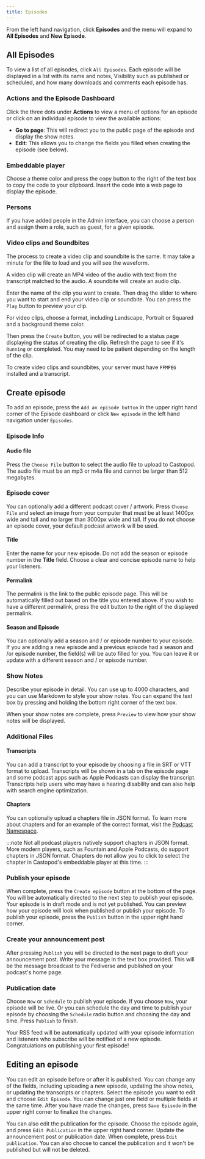 ```yaml
---
title: Episodes
---
```



From the left hand navigation, click **Episodes** and the menu will expand to
**All Episodes** and **New Episode**.

## All Episodes

To view a list of all episodes, click `All Episodes`. Each episode will be
displayed in a list with its name and notes, Visibility such as published or
scheduled, and how many downloads and comments each episode has.

### Actions and the Episode Dashboard

Click the three dots under **Actions** to view a menu of options for an episode
or click on an individual episode to view the available actions:

- **Go to page**: This will redirect you to the public page of the episode and
  display the show notes.
- **Edit**: This allows you to change the fields you filled when creating the
  episode (see below).

### Embeddable player

Choose a theme color and press the copy button to the right of the text box to
copy the code to your clipboard. Insert the code into a web page to display the
episode.

### Persons

If you have added people in the Admin interface, you can choose a person and
assign them a role, such as guest, for a given episode.

### Video clips and Soundbites

The process to create a video clip and soundbite is the same. It may take a
minute for the file to load and you will see the waveform.

A video clip will create an MP4 video of the audio with text from the transcript
matched to the audio. A soundbite will create an audio clip.

Enter the name of the clip you want to create. Then drag the slider to where you
want to start and end your video clip or soundbite. You can press the `Play`
button to preview your clip.

For video clips, choose a format, including Landscape, Portrait or Squared and a
background theme color.

Then press the `Create` button, you will be redirected to a status page
displaying the status of creating the clip. Refresh the page to see if it's
`Running` or completed. You may need to be patient depending on the length of
the clip.

<Aside>

To create video clips and soundbites, your server must have `FFMPEG` installed
and a transcript.

</Aside>

## Create episode

To add an episode, press the `Add an episode button` in the upper right hand
corner of the Episode dashboard or click `New episode` in the left hand
navigation under `Episodes`.

### Episode Info

#### Audio file

Press the `Choose File` button to select the audio file to upload to Castopod.
The audio file must be an mp3 or m4a file and cannot be larger than 512
megabytes.

### Episode cover

You can optionally add a different podcast cover / artwork. Press `Choose File`
and select an image from your computer that must be at least 1400px wide and
tall and no larger than 3000px wide and tall. If you do not choose an episode
cover, your default podcast artwork will be used.

#### Title

Enter the name for your new episode. Do not add the season or episode number in
the **Title** field. Choose a clear and concise episode name to help your
listeners.

#### Permalink

The permalink is the link to the public episode page. This will be automatically
filled out based on the title you entered above. If you wish to have a different
permalink, press the edit button to the right of the displayed permalink.

#### Season and Episode

You can optionally add a season and / or episode number to your episode. If you
are adding a new episode and a previous episode had a season and /or episode
number, the field(s) will be auto filled for you. You can leave it or update
with a different season and / or episode number.

### Show Notes

Describe your episode in detail. You can use up to 4000 characters, and you can
use Markdown to style your show notes. You can expand the text box by pressing
and holding the bottom right corner of the text box.

When your show notes are complete, press `Preview` to view how your show notes
will be displayed.

### Additional Files

#### Transcripts

You can add a transcript to your episode by choosing a file in SRT or VTT format
to upload. Transcripts will be shown in a tab on the episode page and some
podcast apps such as Apple Podcasts can display the transcript.  
Transcripts help users who may have a hearing disability and can also help with
search engine optimization.

#### Chapters

You can optionally upload a chapters file in JSON format. To learn more about
chapters and for an example of the correct format, visit the
[Podcast Namespace](https://github.com/Podcastindex-org/podcast-namespace/blob/main/chapters/jsonChapters.md).

:::note Not all podcast players natively support chapters in JSON format. More
modern players, such as Fountain and Apple Podcasts, do support chapters in JSON
format. Chapters do not allow you to click to select the chapter in Castopod's
embeddable player at this time. :::

### Publish your episode

When complete, press the `Create episode` button at the bottom of the page. You
will be automatically directed to the next step to publish your episode. Your
episode is in draft mode and is not yet published. You can preview how your
episode will look when published or publish your episode. To publish your
episode, press the `Publish` button in the upper right hand corner.

### Create your announcement post

After pressing `Publish` you will be directed to the next page to draft your
announcement post. Write your message in the text box provided. This will be the
message broadcast to the Fediverse and published on your podcast's home page.

### Publication date

Choose `Now` or `Schedule` to publish your episode. If you choose `Now`, your
episode will be live. Or you can schedule the day and time to publish your
episode by choosing the `Schedule` radio button and choosing the day and time.
Press `Publish` to finish.

Your RSS feed will be automatically updated with your episode information and
listeners who subscribe will be notified of a new episode. Congratulations on
publishing your first episode!

## Editing an episode

You can edit an episode before or after it is published. You can change any of
the fields, including uploading a new episode, updating the show notes, or
updating the transcripts or chapters. Select the episode you want to edit and
choose `Edit Episode`. You can change just one field or multiple fields at the
same time. After you have made the changes, press `Save Episode` in the upper
right corner to finalize the changes.

You can also edit the publication for the episode. Choose the episode again, and
press `Edit Publication` in the upper right hand corner. Update the announcement
post or publication date. When complete, press `Edit publication`. You can also
choose to cancel the publication and it won't be published but will not be
deleted.
